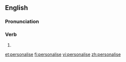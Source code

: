 ==English==

===Pronunciation===

===Verb===
{{en-verb|personalis|ing}}

# {{alternative spelling of|personalize}}

[[et:personalise]]
[[fi:personalise]]
[[vi:personalise]]
[[zh:personalise]]